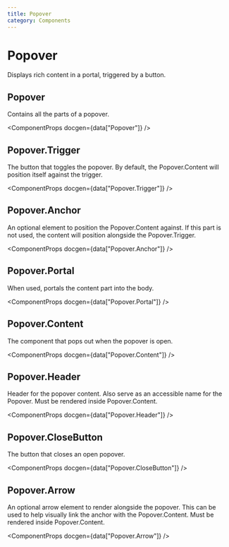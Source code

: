 ```yaml
---
title: Popover
category: Components
---
```



# Popover

Displays rich content in a portal, triggered by a button.

<ComponentMenu slug="popover" />

## Popover

Contains all the parts of a popover.

<ComponentProps docgen={data["Popover"]} />

## Popover.Trigger

The button that toggles the popover. By default, the Popover.Content will position itself against the trigger.

<ComponentProps docgen={data["Popover.Trigger"]} />

## Popover.Anchor

An optional element to position the Popover.Content against. If this part is not used, the content will position alongside the Popover.Trigger.

<ComponentProps docgen={data["Popover.Anchor"]} />

## Popover.Portal

When used, portals the content part into the body.

<ComponentProps docgen={data["Popover.Portal"]} />

## Popover.Content

The component that pops out when the popover is open.

<ComponentProps docgen={data["Popover.Content"]} />

## Popover.Header

Header for the popover content. Also serve as an accessible name for the Popover. Must be rendered inside Popover.Content.

<ComponentProps docgen={data["Popover.Header"]} />

## Popover.CloseButton

The button that closes an open popover.

<ComponentProps docgen={data["Popover.CloseButton"]} />

## Popover.Arrow

An optional arrow element to render alongside the popover. This can be used to help visually link the anchor with the Popover.Content. Must be rendered inside Popover.Content.

<ComponentProps docgen={data["Popover.Arrow"]} />
